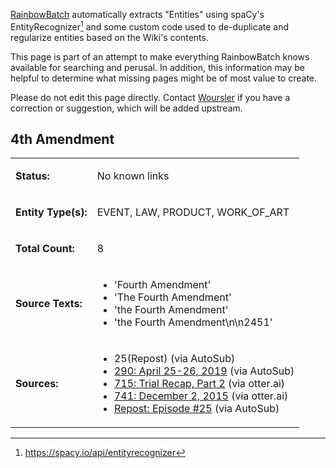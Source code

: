[[User:RainbowBatch | RainbowBatch]] automatically extracts "Entities" using spaCy's EntityRecognizer<ref>https://spacy.io/api/entityrecognizer</ref> and some custom code used to de-duplicate and regularize entities based on the Wiki's contents.

This page is part of an attempt to make everything RainbowBatch knows available for searching and perusal. In addition, this information may be helpful to determine what missing pages might be of most value to create.

Please do not edit this page directly. Contact [[User:Woursler | Woursler]] if you have a correction or suggestion, which will be added upstream.

==4th Amendment==
{| class="fandom-table"
|'''Status:'''
|No known links
|-
|'''Entity Type(s):'''
|EVENT, LAW, PRODUCT, WORK_OF_ART
|-
|'''Total Count:'''
|8
|-
|'''Source Texts:'''
|

*'Fourth Amendment'
*'The Fourth Amendment'
*'the Fourth Amendment'
*'the Fourth Amendment\n\n2451'

|-
|'''Sources:'''
|

*25(Repost) (via AutoSub)
*[[290: April 25-26, 2019]] (via AutoSub)
*[[715: Trial Recap, Part 2]] (via otter.ai)
*[[741: December 2, 2015]] (via otter.ai)
*[[Repost: Episode 25|Repost: Episode #25]] (via AutoSub)

|}
